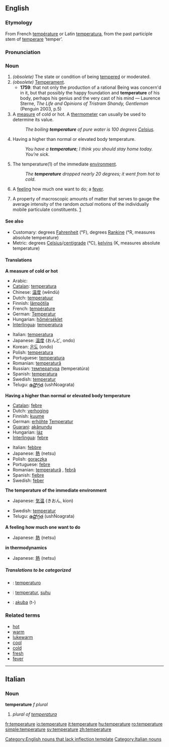 {{wikipedia}}
==English==
===Etymology===
From French [[température]] or Latin [[temperatura]], from the past participle stem of [[temperare]] ‘temper’.

===Pronunciation===
{{IPA|/ˈtɛmpərɪʧə/}}

===Noun===
{{en-noun}}

# ''(obsolete)'' The state or condition of being [[tempered]] or moderated.
# ''(obsolete)'' [[temperament|Temperament]].
#*'''1759''': that not only the production of a rational Being was concern'd in it, but that possibly the happy foundation and '''temperature''' of his body, perhaps his genius and the very cast of his mind — Laurence Sterne, ''The Life and Opinions of Tristram Shandy, Gentleman'' (Penguin 2003, p.5)
# A [[measure]] of cold or hot. A [[thermometer]] can usually be used to determine its value.
#:''The boiling '''temperature''' of pure water is 100 degrees [[Celsius]].''
# Having a higher than normal or elevated body temperature.
#:''You have a '''temperature'''; I think you should stay home today. You’re sick.''
# {{italbrac|when not used in relation with something}} The temperature(1) of the immediate [[environment]].
#:''The '''temperature''' dropped nearly 20 degrees; it went from hot to cold''.
# A [[feeling]] how much one want to do; a [[fever]].
# {{cattag|thermodynamics}} A property of macroscopic amounts of matter that serves to gauge the average intensity of the random ''actual'' motions of the individually mobile particulate constituents. [http://arxiv.org/pdf/physics/0004055]

====See also====
*Customary: degrees [[Fahrenheit]] (°F), degrees [[Rankine]] (°R, measures absolute temperature)
*Metric: degrees [[Celsius]]/[[centigrade]] (°C), [[kelvin]]s (K, measures absolute temperature)

====Translations====
'''A measure of cold or hot'''
{{top}}
*Arabic: {{ARchar|[[درجة الحرارة]]}} {{Unicode|(dárajet al-ħarára)}} {{f}}
*[[Catalan]]: [[temperatura]] {{f}}
*Chinese: [[温度]] (wēndù)
*Dutch: [[temperatuur]] {{m}}
*Finnish: [[lämpötila]]
*French: [[température]]
*German: [[Temperatur]] {{f}}
*Hungarian: [[hőmérséklet]]
*[[Interlingua]]: [[temperatura]]
{{mid}}
*Italian: [[temperatura]] {{f}}
*Japanese: [[温度]] (おんど, ondo)
*Korean: [[온도]] (ondo)
*Polish: [[temperatura]] {{f}}
*Portuguese: [[temperatura]] {{f}}
*Romanian: [[temperatură]] {{f}}
*Russian: [[температура]] (temperatúra) {{f}}
*Spanish: [[temperatura]] {{f}}
*Swedish: [[temperatur]]
*Telugu: [[ఉష్ణోగ్రత]] (ushNoagrata)
{{bottom}}

'''Having a higher than normal or elevated body temperature'''
{{top}}
*[[Catalan]]: [[febre]] {{f}}
*Dutch: [[verhoging]] {{f}}
*Finnish: [[kuume]]
*German: [[erhöht]]e [[Temperatur]] {{f}}
*[[Guarani]]: [[akãnundu]]
*Hungarian: [[láz]]
*[[Interlingua]]: [[febre]]
{{mid}}
*Italian: [[febbre]] {{f}}
*Japanese: [[熱]] (netsu)
*Polish: [[gorączka]] {{f}}
*Portuguese: [[febre]] {{f}}
*Romanian: [[temperatură]] {{f}}, [[febră]] {{f}}
*Spanish: [[fiebre]] {{f}}
*Swedish: [[feber]]
{{bottom}}

'''The temperature of the immediate environment'''
{{top}}
*Japanese: [[気温]] (きおん, kion)
{{mid}}
*Swedish: [[temperatur]]
*Telugu: [[ఉష్ణోగ్రత]] (ushNoagrata)
{{bottom}}

'''A feeling how much one want to do'''
{{top}}
*Japanese: [[熱]] (netsu)
{{mid}}
{{bottom}}

'''in thermodynamics'''
{{top}}
*Japanese: [[熱]] (netsu)
{{mid}}
{{bottom}}

=====Translations to be categorized=====
{{checktrans}}

*{{ttbc|Esperanto}}: [[temperaturo]]
*{{ttbc|Indonesian}}: [[temperatur]], [[suhu]]
*{{ttbc|Tupinambá}}: [[akuba]] (t-)

===Related terms===
*[[hot]]
*[[warm]]
*[[lukewarm]]
*[[cool]]
*[[cold]]
*[[fresh]]
*[[fever]]


----

==Italian==

===Noun===
'''temperature''' ''f plural''

# ''plural of [[temperatura]]''

[[Category:English nouns that lack inflection template]]
[[Category:Italian nouns]]

[[fr:temperature]]
[[io:temperature]]
[[it:temperature]]
[[hu:temperature]]
[[ro:temperature]]
[[simple:temperature]]
[[sv:temperature]]
[[zh:temperature]]